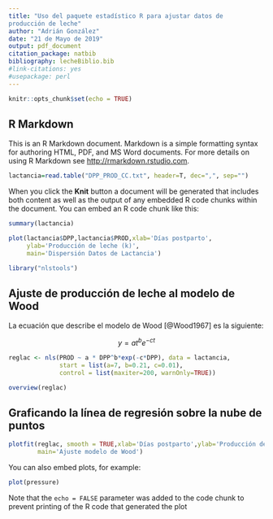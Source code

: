 ```yaml
---
title: "Uso del paquete estadístico R para ajustar datos de 
producción de leche"
author: "Adrián González"
date: "21 de Mayo de 2019"
output: pdf_document
citation_package: natbib
bibliography: lecheBiblio.bib
#link-citations: yes
#usepackage: perl
---
```


```r
knitr::opts_chunk$set(echo = TRUE)
```


## R Markdown

This is an R Markdown document. Markdown is a simple formatting syntax for authoring HTML, PDF, and MS Word documents. For more details on using R Markdown see <http://rmarkdown.rstudio.com>.


```r
lactancia=read.table("DPP_PROD_CC.txt", header=T, dec=",", sep="")
```

When you click the **Knit** button a document will be generated that includes both content as well as the output of any embedded R code chunks within the document. You can embed an R code chunk like this:

```r
summary(lactancia)
```



```r
plot(lactancia$DPP,lactancia$PROD,xlab='Días postparto',
     ylab='Producción de leche (k)', 
     main='Dispersión Datos de Lactancia')
```


```r
library("nlstools")
```

## Ajuste de producción de leche al modelo de Wood

La ecuación que describe el modelo de Wood [@Wood1967] es la siguiente:

$$y=at^{b}e^{-ct}$$ 
<!-- \cite{Wood1967} -->


```r
reglac <- nls(PROD ~ a * DPP^b*exp(-c*DPP), data = lactancia, 
              start = list(a=7, b=0.21, c=0.01), 
              control = list(maxiter=200, warnOnly=TRUE))
```



```r
overview(reglac)
```


## Graficando la línea de regresión sobre la nube de puntos

```r
plotfit(reglac, smooth = TRUE,xlab='Días postparto',ylab='Producción de leche (k)',
        main='Ajuste modelo de Wood')

```


You can also embed plots, for example:

```r
plot(pressure)
```

Note that the `echo = FALSE` parameter was added to the code chunk to prevent printing of the R code that generated the plot

